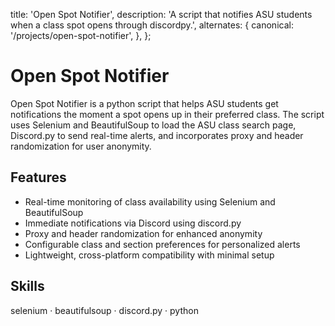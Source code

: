   title: 'Open Spot Notifier',
  description: 'A script that notifies ASU students when a class spot opens through discordpy.',
  alternates: {
    canonical: '/projects/open-spot-notifier',
  },
};

<Cover
  src="https://res.cloudinary.com/dnt3ngxyp/image/upload/v1748333342/Image_5-27-25_at_1.37_PM_oopu6t.jpg"
  alt="Image from the movie Alien - from cosmos.com"
  caption="email me for access :)"
/>



# Open Spot Notifier

Open Spot Notifier is a python script that helps ASU students get notifications the moment a spot opens up in their preferred class. The script uses Selenium and BeautifulSoup to load the ASU class search page, Discord.py to send real-time alerts, and incorporates proxy and header randomization for user anonymity.

## Features

- Real-time monitoring of class availability using Selenium and BeautifulSoup
- Immediate notifications via Discord using discord.py
- Proxy and header randomization for enhanced anonymity
- Configurable class and section preferences for personalized alerts
- Lightweight, cross-platform compatibility with minimal setup



## Skills

selenium &middot; beautifulsoup &middot; discord.py &middot; python